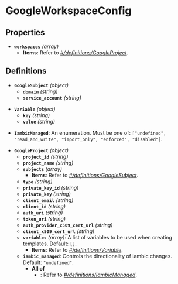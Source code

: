 # GoogleWorkspaceConfig

## Properties

- **`workspaces`** *(array)*
  - **Items**: Refer to *[#/definitions/GoogleProject](#definitions/GoogleProject)*.
## Definitions


<a id="definitions/GoogleSubject"></a>

- **`GoogleSubject`** *(object)*
  - **`domain`** *(string)*
  - **`service_account`** *(string)*

<a id="definitions/Variable"></a>

- **`Variable`** *(object)*
  - **`key`** *(string)*
  - **`value`** *(string)*

<a id="definitions/IambicManaged"></a>

- **`IambicManaged`**: An enumeration. Must be one of: `["undefined", "read_and_write", "import_only", "enforced", "disabled"]`.

<a id="definitions/GoogleProject"></a>

- **`GoogleProject`** *(object)*
  - **`project_id`** *(string)*
  - **`project_name`** *(string)*
  - **`subjects`** *(array)*
    - **Items**: Refer to *[#/definitions/GoogleSubject](#definitions/GoogleSubject)*.
  - **`type`** *(string)*
  - **`private_key_id`** *(string)*
  - **`private_key`** *(string)*
  - **`client_email`** *(string)*
  - **`client_id`** *(string)*
  - **`auth_uri`** *(string)*
  - **`token_uri`** *(string)*
  - **`auth_provider_x509_cert_url`** *(string)*
  - **`client_x509_cert_url`** *(string)*
  - **`variables`** *(array)*: A list of variables to be used when creating templates. Default: `[]`.
    - **Items**: Refer to *[#/definitions/Variable](#definitions/Variable)*.
  - **`iambic_managed`**: Controls the directionality of iambic changes. Default: `"undefined"`.
    - **All of**
      - : Refer to *[#/definitions/IambicManaged](#definitions/IambicManaged)*.
